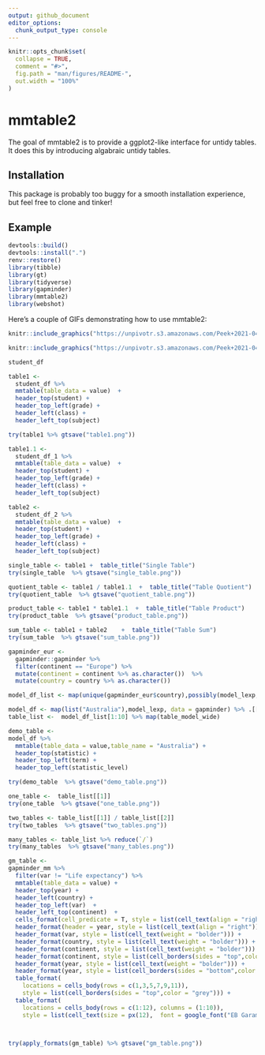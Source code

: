 ```yaml
---
output: github_document
editor_options: 
  chunk_output_type: console
---
```


<!-- README.md is generated from README.Rmd. Please edit that file -->

```r
knitr::opts_chunk$set(
  collapse = TRUE,
  comment = "#>",
  fig.path = "man/figures/README-",
  out.width = "100%"
)
```

# mmtable2

<!-- badges: start -->
<!-- badges: end -->

The goal of mmtable2 is to provide a ggplot2-like interface for untidy tables.
It does this by introducing algabraic untidy tables. 

## Installation

This package is probably too buggy for a smooth installation experience, but feel free to clone and tinker!

## Example

```r
devtools::build()
devtools::install(".")
renv::restore()
library(tibble)
library(gt)
library(tidyverse)
library(gapminder)
library(mmtable2)
library(webshot)
```

Here's a couple of GIFs demonstrating how to use mmtable2:

```r
knitr::include_graphics("https://unpivotr.s3.amazonaws.com/Peek+2021-04-11+15-34.gif")
```

```r
knitr::include_graphics("https://unpivotr.s3.amazonaws.com/Peek+2021-04-13+12-33.gif")
```

```r
student_df
```


```r
table1 <-
  student_df %>%
  mmtable(table_data = value)  +
  header_top(student) +
  header_top_left(grade) +
  header_left(class) +
  header_left_top(subject)

try(table1 %>% gtsave("table1.png"))
```


```r
table1.1 <-
  student_df_1 %>%
  mmtable(table_data = value)  +
  header_top(student) +
  header_top_left(grade) +
  header_left(class) +
  header_left_top(subject)

table2 <-
  student_df_2 %>%
  mmtable(table_data = value)  +
  header_top(student) +
  header_top_left(grade) +
  header_left(class) +
  header_left_top(subject)

```

```r
single_table <- table1 +  table_title("Single Table")  
try(single_table  %>% gtsave("single_table.png"))
```

```r
quotient_table <- table1 / table1.1  +  table_title("Table Quotient")
try(quotient_table  %>% gtsave("quotient_table.png"))
```

```r
product_table <- table1 * table1.1  +  table_title("Table Product") 
try(product_table  %>% gtsave("product_table.png"))
```

```r
sum_table <- table1 + table2    +  table_title("Table Sum")     
try(sum_table  %>% gtsave("sum_table.png"))
```

```r
gapminder_eur <-
  gapminder::gapminder %>%
  filter(continent == "Europe") %>%
  mutate(continent = continent %>% as.character())  %>%
  mutate(country = country %>% as.character())

model_df_list <- map(unique(gapminder_eur$country),possibly(model_lexp,NA), data =gapminder_eur )

model_df <- map(list("Australia"),model_lexp, data = gapminder) %>% .[[1]]
table_list <-  model_df_list[1:10] %>% map(table_model_wide)
```


```r
demo_table <- 
model_df %>%
  mmtable(table_data = value,table_name = "Australia") +
  header_top(statistic) +
  header_top_left(term) +
  header_top_left(statistic_level)

try(demo_table  %>% gtsave("demo_table.png"))
```



```r
one_table <-  table_list[[1]]
try(one_table  %>% gtsave("one_table.png"))
```


```r
two_tables <- table_list[[1]] / table_list[[2]]
try(two_tables  %>% gtsave("two_tables.png"))
```


```r
many_tables <- table_list %>% reduce(`/`)
try(many_tables  %>% gtsave("many_tables.png"))
```



```r

gm_table <- 
gapminder_mm %>% 
  filter(var != "Life expectancy") %>% 
  mmtable(table_data = value) +
  header_top(year) +
  header_left(country) +
  header_top_left(var)  +
  header_left_top(continent)  +
  cells_format(cell_predicate = T, style = list(cell_text(align = "right"))) +
  header_format(header = year, style = list(cell_text(align = "right"))) +
  header_format(var, style = list(cell_text(weight = "bolder"))) +
  header_format(country, style = list(cell_text(weight = "bolder"))) +
  header_format(continent, style = list(cell_text(weight = "bolder"))) +
  header_format(continent, style = list(cell_borders(sides = "top",color = "grey"))) +
  header_format(year, style = list(cell_text(weight = "bolder"))) +
  header_format(year, style = list(cell_borders(sides = "bottom",color = "grey"))) +
  table_format(
    locations = cells_body(rows = c(1,3,5,7,9,11)),
    style = list(cell_borders(sides = "top",color = "grey"))) +
  table_format(
    locations = cells_body(rows = c(1:12), columns = (1:10)),
    style = list(cell_text(size = px(12),  font = google_font("EB Garamond"))))



try(apply_formats(gm_table) %>% gtsave("gm_table.png"))
```






